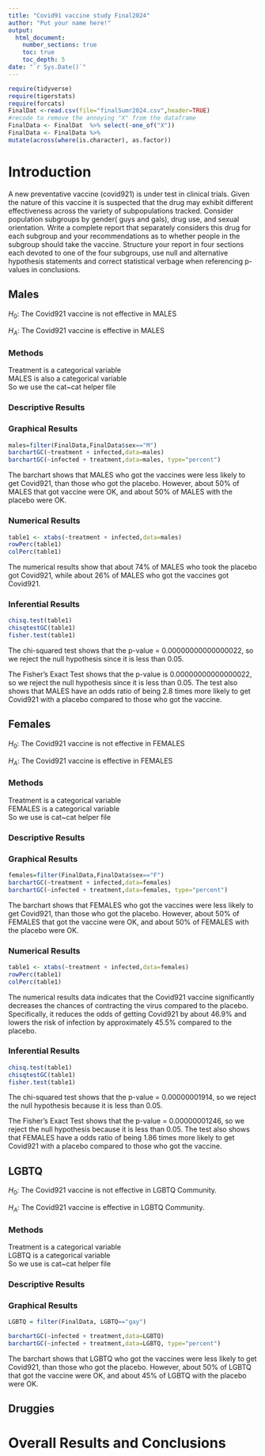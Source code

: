 ```yaml
---
title: "Covid91 vaccine study Final2024"
author: "Put your name here!"
output: 
  html_document:
    number_sections: true
    toc: true
    toc_depth: 5
date: "`r Sys.Date()`" 
---
```


```r
require(tidyverse)
require(tigerstats)
require(forcats)
FinalDat <-read.csv(file="finalSumr2024.csv",header=TRUE)
#recode to remove the annoying "X" from the dataframe
FinalData <- FinalDat  %>% select(-one_of("X"))
FinalData <- FinalData %>%
mutate(across(where(is.character), as.factor))
```

# Introduction

A new  preventative vaccine (covid921) is under test in clinical trials. Given the nature of this vaccine it is suspected that the drug may exhibit different effectiveness across the variety of subpopulations tracked. Consider population subgroups by gender( guys and gals), drug use, and sexual orientation. Write a complete report that separately considers this drug for each subgroup and your recommendations as to whether people in the subgroup should take the vaccine. Structure your report in four sections each devoted to one of the four subgroups, use null and alternative hypothesis statements and correct statistical verbage when referencing p-values in conclusions.

## Males

$H_0$: The Covid921 vaccine is not effective in MALES  

$H_A$: The Covid921 vaccine is effective in MALES 

### Methods 

Treatment is a categorical variable  
MALES is also a categorical variable  
So we use the cat~cat helper file  

### Descriptive Results 

### Graphical Results

```r
males=filter(FinalData,FinalData$sex=="M")
barchartGC(~treatment + infected,data=males)
barchartGC(~infected + treatment,data=males, type="percent")
```

The barchart shows that MALES who got the vaccines were less likely to get Covid921, than those who got the placebo. However, about 50% of MALES that got vaccine were OK, and about 50% of MALES with the placebo were OK.

### Numerical Results

```r
table1 <- xtabs(~treatment + infected,data=males)
rowPerc(table1)
colPerc(table1)
```


The numerical results show that about 74% of MALES who took the placebo got Covid921, while about 26% of MALES who got the vaccines got Covid921.

### Inferential Results

```r
chisq.test(table1)
chisqtestGC(table1)
fisher.test(table1)
```

The chi-squared test shows that the p-value = 0.00000000000000022, so we reject the null hypothesis since it is less than 0.05.

The Fisher's Exact Test shows that the p-value is 0.00000000000000022, so we reject the null hypothesis since it is less than 0.05. The test also shows that MALES have an odds ratio of being 2.8 times more likely to get Covid921 with a placebo compared to those who got the vaccine. 

## Females

$H_0$: The Covid921 vaccine is not effective in FEMALES 

$H_A$: The Covid921 vaccine is effective in FEMALES

### Methods 

Treatment is a categorical variable   
FEMALES is a categorical variable   
So we use is cat~cat helper file 

### Descriptive Results 

### Graphical Results

```r
females=filter(FinalData,FinalData$sex=="F")
barchartGC(~treatment + infected,data=females)
barchartGC(~infected + treatment,data=females, type="percent")
```

The barchart shows that FEMALES who got the vaccines were less likely to get Covid921, than those who got the placebo. However, about 50% of FEMALES that got the vaccine were OK, and about 50% of FEMALES with the placebo were OK.

### Numerical Results

```r
table1 <- xtabs(~treatment + infected,data=females)
rowPerc(table1)
colPerc(table1)
```

The numerical results data indicates that the Covid921 vaccine significantly decreases the chances of contracting the virus compared to the placebo. Specifically, it reduces the odds of getting Covid921 by about 46.9% and lowers the risk of infection by approximately 45.5% compared to the placebo.

### Inferential Results

```r
chisq.test(table1)
chisqtestGC(table1)
fisher.test(table1)
```

The chi-squared test shows that the p-value = 0.00000001914, so we reject the null hypothesis because it is less than 0.05.

The Fisher's Exact Test shows that the p-value = 0.00000001246, so we reject the null hypothesis because it is less than 0.05. The test also shows that FEMALES have a odds ratio of being 1.86 times more likely to get Covid921 with a placebo compared to those who got the vaccine.  

## LGBTQ

$H_0$: The Covid921 vaccine is not effective in LGBTQ Community.

$H_A$: The Covid921 vaccine is effective in LGBTQ Community.

### Methods 

Treatment is a categorical variable   
LGBTQ is a categorical variable   
So we use is cat~cat helper file    

### Descriptive Results 

### Graphical Results

```r
LGBTQ = filter(FinalData, LGBTQ=="gay")

barchartGC(~infected + treatment,data=LGBTQ)
barchartGC(~infected + treatment,data=LGBTQ, type="percent")
```

The barchart shows that LGBTQ who got the vaccines were less likely to get Covid921, than those who got the placebo. However, about 50% of LGBTQ that got the vaccine were OK, and about 45% of LGBTQ with the placebo were OK.

## Druggies


# Overall Results and Conclusions